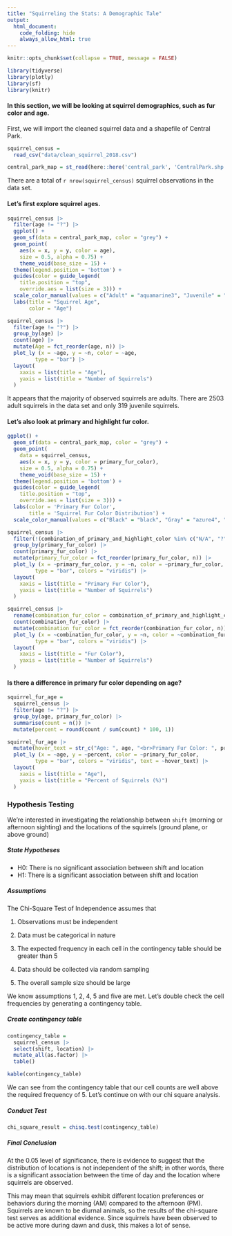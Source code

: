 ```yaml
---
title: "Squirreling the Stats: A Demographic Tale"
output: 
  html_document:
    code_folding: hide
    always_allow_html: true
---
```



```r
knitr::opts_chunk$set(collapse = TRUE, message = FALSE)
```

```r
library(tidyverse)
library(plotly)
library(sf)
library(knitr)
```

#### In this section, we will be looking at squirrel demographics, such as fur color and age. 

First, we will import the cleaned squirrel data and a shapefile of Central Park. 

```r
squirrel_census = 
  read_csv("data/clean_squirrel_2018.csv")

central_park_map = st_read(here::here('central_park', 'CentralPark.shp'), quiet = TRUE)
```

There are a total of `r nrow(squirrel_census)` squirrel observations in the data set. 


#### Let's first explore squirrel ages. 

```r
squirrel_census |> 
  filter(age != "?") |> 
  ggplot() +
  geom_sf(data = central_park_map, color = "grey") +
  geom_point(
    aes(x = x, y = y, color = age),
    size = 0.5, alpha = 0.75) +
    theme_void(base_size = 15) +
  theme(legend.position = 'bottom') +
  guides(color = guide_legend(
    title.position = "top",
    override.aes = list(size = 3))) +
  scale_color_manual(values = c("Adult" = "aquamarine3", "Juvenile" = "coral1")) +
  labs(title = "Squirrel Age",
       color = "Age")
```

```r
squirrel_census |> 
  filter(age != "?") |> 
  group_by(age) |> 
  count(age) |> 
  mutate(Age = fct_reorder(age, n)) |> 
  plot_ly (x = ~age, y = ~n, color = ~age,
         type = "bar") |> 
  layout(
    xaxis = list(title = "Age"),   
    yaxis = list(title = "Number of Squirrels") 
  )
```
It appears that the majority of observed squirrels are adults. There are 2503 adult squirrels in the data set and only 319 juvenile squirrels. 

#### Let's also look at primary and highlight fur color.


```r
ggplot() +
  geom_sf(data = central_park_map, color = "grey") +
  geom_point(
    data = squirrel_census,
    aes(x = x, y = y, color = primary_fur_color),
    size = 0.5, alpha = 0.75) +
    theme_void(base_size = 15) +
  theme(legend.position = 'bottom') +
  guides(color = guide_legend(
    title.position = "top",
    override.aes = list(size = 3))) +
  labs(color = 'Primary Fur Color',
       title = 'Squirrel Fur Color Distribution') +
  scale_color_manual(values = c("Black" = "black", "Gray" = "azure4", "Cinnamon" = "darkorange3")) 
```


```r
squirrel_census |> 
  filter(!(combination_of_primary_and_highlight_color %in% c("N/A", "?"))) |> 
  group_by(primary_fur_color) |> 
  count(primary_fur_color) |> 
  mutate(primary_fur_color = fct_reorder(primary_fur_color, n)) |> 
  plot_ly (x = ~primary_fur_color, y = ~n, color = ~primary_fur_color,
         type = "bar", colors = "viridis") |> 
  layout(
    xaxis = list(title = "Primary Fur Color"),   
    yaxis = list(title = "Number of Squirrels") 
  )
```

```r
squirrel_census |> 
  rename(combination_fur_color = combination_of_primary_and_highlight_color) |> 
  count(combination_fur_color) |> 
  mutate(combination_fur_color = fct_reorder(combination_fur_color, n)) |> 
  plot_ly (x = ~combination_fur_color, y = ~n, color = ~combination_fur_color,
         type = "bar", colors = "viridis") |> 
  layout(
    xaxis = list(title = "Fur Color"),   
    yaxis = list(title = "Number of Squirrels") 
  )
```

#### Is there a difference in primary fur color depending on age? 

```r
squirrel_fur_age = 
  squirrel_census |> 
  filter(age != "?") |> 
  group_by(age, primary_fur_color) |> 
  summarise(count = n()) |> 
  mutate(percent = round(count / sum(count) * 100, 1))

squirrel_fur_age |> 
  mutate(hover_text = str_c("Age: ", age, "<br>Primary Fur Color: ", primary_fur_color, "<br>Percent: ", percent, "%")) |> 
  plot_ly (x = ~age, y = ~percent, color = ~primary_fur_color,
         type = "bar", colors = "viridis", text = ~hover_text) |> 
  layout(
    xaxis = list(title = "Age"),   
    yaxis = list(title = "Percent of Squirrels (%)")
  )
```


### Hypothesis Testing


We're interested in investigating the relationship between `shift` (morning or afternoon sighting) and the locations of the squirrels (ground plane, or above ground)

##### State Hypotheses

* H0: There is no significant association between shift and location
* H1: There is a significant association between shift and location

##### Assumptions

The Chi-Square Test of Independence assumes that

1. Observations must be independent

2. Data must be categorical in nature

3. The expected frequency in each cell in the contingency table should be greater than 5

4. Data should be collected via random sampling

5. The overall sample size should be large 

We know assumptions 1, 2, 4, 5 and five are met. Let's double check the cell frequencies by generating a contingency table.

##### Create contingency table
```r
contingency_table =
  squirrel_census |> 
  select(shift, location) |> 
  mutate_all(as.factor) |> 
  table()
```

```r
kable(contingency_table)
```

We can see from the contingency table that our cell counts are well above the required frequency of 5. Let's continue on with our chi square analysis.

##### Conduct Test
```r
chi_square_result = chisq.test(contingency_table)
```

##### Final Conclusion
At the 0.05 level of significance, there is evidence to suggest that the distribution of locations is not independent of the shift;
in other words, there is a significant association between the time of day and the location where squirrels are observed.

This may mean that squirrels exhibit different location preferences or behaviors during the morning (AM) compared to the afternoon (PM). Squirrels are known to be diurnal animals, so the results of the chi-square test serves as additional evidence. Since squirrels have been observed to be active more during dawn and dusk, this makes a lot of sense. 